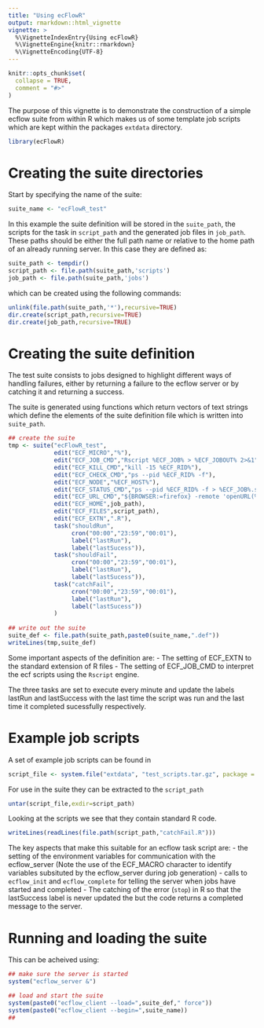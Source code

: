 ```yaml
---
title: "Using ecFlowR"
output: rmarkdown::html_vignette
vignette: >
  %\VignetteIndexEntry{Using ecFlowR}
  %\VignetteEngine{knitr::rmarkdown}
  %\VignetteEncoding{UTF-8}
---
```


```r
knitr::opts_chunk$set(
  collapse = TRUE,
  comment = "#>"
)
```
The purpose of this vignette is to demonstrate the construction of a simple
ecflow suite from within R which makes us of some template job scripts which
are kept within the packages ```extdata``` directory.

```r
library(ecFlowR)
```
# Creating the suite directories
Start by specifying the name of the suite:
```r
suite_name <- "ecFlowR_test"
```
In this example the suite definition will be stored in the ```suite_path```,
the scripts for the task in ```script_path``` and the generated job files in ```job_path```. These paths should be either the full path name or relative to
the home path of an already running server. In this case they are defined as:
```r
suite_path <- tempdir()
script_path <- file.path(suite_path,'scripts')
job_path <- file.path(suite_path,'jobs')
```
which can be created using the following commands:
```r
unlink(file.path(suite_path,'*'),recursive=TRUE)
dir.create(script_path,recursive=TRUE)
dir.create(job_path,recursive=TRUE)
```

# Creating the suite definition
The test suite consists to jobs designed to highlight different ways of
handling failures, either by returning a failure to the ecflow server or by
catching it and returning a success.

The suite is generated using functions which return vectors of text strings
which define the elements of the suite definition file which is written into
```suite_path```.

```r
## create the suite
tmp <- suite("ecFlowR_test",
             edit("ECF_MICRO","%"),
             edit("ECF_JOB_CMD","Rscript %ECF_JOB% > %ECF_JOBOUT% 2>&1"),
             edit("ECF_KILL_CMD","kill -15 %ECF_RID%"),
             edit("ECF_CHECK_CMD","ps --pid %ECF_RID% -f"),
             edit("ECF_NODE","%ECF_HOST%"),
             edit("ECF_STATUS_CMD","ps --pid %ECF_RID% -f > %ECF_JOB%.stat 2>&1"),
             edit("ECF_URL_CMD","${BROWSER:=firefox} -remote 'openURL(%ECF_URL_BASE%/%ECF_URL%)'"),
             edit("ECF_HOME",job_path),
             edit("ECF_FILES",script_path),
             edit("ECF_EXTN",".R"),
             task("shouldRun",
                  cron("00:00","23:59","00:01"),
                  label("lastRun"),
                  label("lastSucess")),
             task("shouldFail",
                  cron("00:00","23:59","00:01"),
                  label("lastRun"),
                  label("lastSucess")),
             task("catchFail",
                  cron("00:00","23:59","00:01"),
                  label("lastRun"),
                  label("lastSucess"))
             )
			 
## write out the suite
suite_def <- file.path(suite_path,paste0(suite_name,".def"))
writeLines(tmp,suite_def)	 
```
Some important aspects of the definition are:
- The setting of ECF\_EXTN to the standard extension of R files
- The setting of ECF\_JOB\_CMD to interpret the ecf scripts using the
  ```Rscript``` engine.

The three tasks are set to execute every minute and update the labels lastRun
and lastSuccess with the last time the script was run and the last time it
completed sucessfully respectively.

# Example job scripts
A set of example job scripts can be found in
```r
script_file <- system.file("extdata", "test_scripts.tar.gz", package = "ecFlowR", mustWork = TRUE)
```
For use in the suite they can be extracted to the ```script_path```
```r
untar(script_file,exdir=script_path)
```

Looking at the scripts we see that they contain standard R code.
```r
writeLines(readLines(file.path(script_path,"catchFail.R")))
```
The key aspects that make this suitable for an ecflow task script are:
- the setting of the environment variables for communication with the
  ecflow_server (Note the use of the ECF\_MACRO character to identify
  variables subsituted by the ecflow_server during job generation)
- calls to ```ecflow_init``` and ```ecflow_complete``` for telling the server
  when jobs have started and completed
- The catching of the error (```stop```) in R so that the lastSuccess label is
  never updated the but the code returns a completed message to the server.
  
# Running and loading the suite
This can be acheived using:
```r
## make sure the server is started
system("ecflow_server &")

## load and start the suite
system(paste0("ecflow_client --load=",suite_def," force"))
system(paste0("ecflow_client --begin=",suite_name))
## 
```
